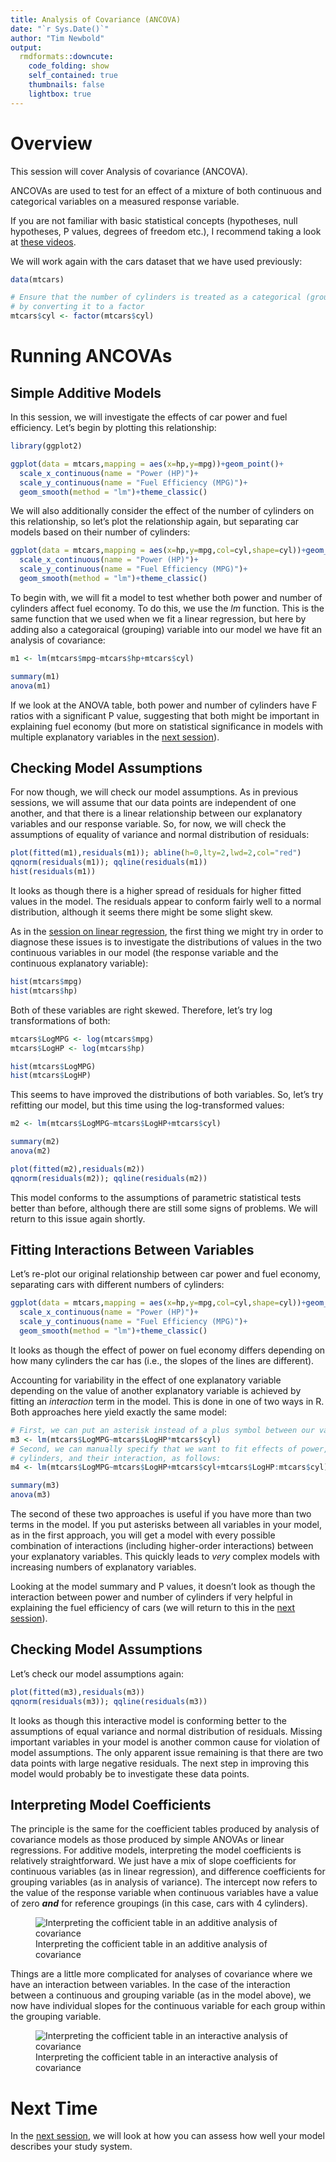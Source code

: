 ```yaml
---
title: Analysis of Covariance (ANCOVA)
date: "`r Sys.Date()`"
author: "Tim Newbold"
output:
  rmdformats::downcute:
    code_folding: show
    self_contained: true
    thumbnails: false
    lightbox: true
---
```


# Overview

This session will cover Analysis of covariance (ANCOVA).

ANCOVAs are used to test for an effect of a mixture of both continuous and categorical variables on a measured response variable.

If you are not familiar with basic statistical concepts (hypotheses, null hypotheses, P values, degrees of freedom etc.), I recommend taking a look at <a href="https://www.khanacademy.org/math/statistics-probability/significance-tests-one-sample#idea-of-significance-tests" target="_blank">these videos</a>.

We will work again with the cars dataset that we have used previously:

```r
data(mtcars)

# Ensure that the number of cylinders is treated as a categorical (grouping) variable, 
# by converting it to a factor
mtcars$cyl <- factor(mtcars$cyl)
```

# Running ANCOVAs

## Simple Additive Models

In this session, we will investigate the effects of car power and fuel efficiency. Let's begin by plotting this relationship:

```r
library(ggplot2)

ggplot(data = mtcars,mapping = aes(x=hp,y=mpg))+geom_point()+
  scale_x_continuous(name = "Power (HP)")+
  scale_y_continuous(name = "Fuel Efficiency (MPG)")+
  geom_smooth(method = "lm")+theme_classic()
```

We will also additionally consider the effect of the number of cylinders on this relationship, so let's plot the relationship again, but separating car models based on their number of cylinders:

```r
ggplot(data = mtcars,mapping = aes(x=hp,y=mpg,col=cyl,shape=cyl))+geom_point()+
  scale_x_continuous(name = "Power (HP)")+
  scale_y_continuous(name = "Fuel Efficiency (MPG)")+
  geom_smooth(method = "lm")+theme_classic()
```

To begin with, we will fit a model to test whether both power and number of cylinders affect fuel economy. To do this, we use the _lm_ function. This is the same function that we used when we fit a linear regression, but here by adding also a categoraical (grouping) variable into our model we have fit an analysis of covariance:

```r
m1 <- lm(mtcars$mpg~mtcars$hp+mtcars$cyl)

summary(m1)
anova(m1)
```

If we look at the ANOVA table, both power and number of cylinders have F ratios with a significant P value, suggesting that both might be important in explaining fuel economy (but more on statistical significance in models with multiple explanatory variables in the <a href="./AssessingModels.html">next session</a>). 

## Checking Model Assumptions

For now though, we will check our model assumptions. As in previous sessions, we will assume that our data points are independent of one another, and that there is a linear relationship between our explanatory variables and our response variable. So, for now, we will check the assumptions of equality of variance and normal distribution of residuals:

```r
plot(fitted(m1),residuals(m1)); abline(h=0,lty=2,lwd=2,col="red")
qqnorm(residuals(m1)); qqline(residuals(m1))
hist(residuals(m1))
```

It looks as though there is a higher spread of residuals for higher fitted values in the model. The  residuals appear to conform fairly well to a normal distribution, although it seems there might be some slight skew. 

As in the <a href="./LinearRegression.html">session on linear regression</a>, the first thing we might try in order to diagnose these issues is to investigate the distributions of values in the two continuous variables in our model (the response variable and the continuous explanatory variable):

```r
hist(mtcars$mpg)
hist(mtcars$hp)
```

Both of these variables are right skewed. Therefore, let's try log transformations of both:

```r
mtcars$LogMPG <- log(mtcars$mpg)
mtcars$LogHP <- log(mtcars$hp)

hist(mtcars$LogMPG)
hist(mtcars$LogHP)
```

This seems to have improved the distributions of both variables. So, let's try refitting our model, but this time using the log-transformed values:

```r
m2 <- lm(mtcars$LogMPG~mtcars$LogHP+mtcars$cyl)

summary(m2)
anova(m2)
```

```r
plot(fitted(m2),residuals(m2))
qqnorm(residuals(m2)); qqline(residuals(m2))
```

This model conforms to the assumptions of parametric statistical tests better than before, although there are still some signs of problems. We will return to this issue again shortly.

## Fitting Interactions Between Variables

Let's re-plot our original relationship between car power and fuel economy, separating cars with different numbers of cylinders:

```r
ggplot(data = mtcars,mapping = aes(x=hp,y=mpg,col=cyl,shape=cyl))+geom_point()+
  scale_x_continuous(name = "Power (HP)")+
  scale_y_continuous(name = "Fuel Efficiency (MPG)")+
  geom_smooth(method = "lm")+theme_classic()
```

It looks as though the effect of power on fuel economy differs depending on how many cylinders the car has (i.e., the slopes of the lines are different). 

Accounting for variability in the effect of one explanatory variable depending on the value of another explanatory variable is achieved by fitting an _interaction_ term in the model. This is done in one of two ways in R. Both approaches here yield exactly the same model:

```r
# First, we can put an asterisk instead of a plus symbol between our variables:
m3 <- lm(mtcars$LogMPG~mtcars$LogHP*mtcars$cyl)
# Second, we can manually specify that we want to fit effects of power, number of
# cylinders, and their interaction, as follows:
m4 <- lm(mtcars$LogMPG~mtcars$LogHP+mtcars$cyl+mtcars$LogHP:mtcars$cyl)

summary(m3)
anova(m3)
```

The second of these two approaches is useful if you have more than two terms in the model. If you put asterisks between all variables in your model, as in the first approach, you will get a model with every possible combination of interactions (including higher-order interactions) between your explanatory variables. This quickly leads to _very_ complex models with increasing numbers of explanatory variables.

Looking at the model summary and P values, it doesn't look as though the interaction between power and number of cylinders if very helpful in explaining the fuel efficiency of cars (we will return to this in the <a href="./AssessingModels.html">next session</a>).

## Checking Model Assumptions

Let's check our model assumptions again:

```r
plot(fitted(m3),residuals(m3))
qqnorm(residuals(m3)); qqline(residuals(m3))
```

It looks as though this interactive model is conforming better to the assumptions of equal variance and normal distribution of residuals. Missing important variables in your model is another common cause for violation of model assumptions. The only apparent issue remaining is that there are two data points with large negative residuals. The next step in improving this model would probably be to investigate these data points.

## Interpreting Model Coefficients

The principle is the same for the coefficient tables produced by analysis of covariance models as those produced by simple ANOVAs or linear regressions. For additive models, interpreting the model coefficients is relatively straightforward. We just have a mix of slope coefficients for continuous variables (as in linear regression), and difference coefficients for grouping variables (as in analysis of variance). The intercept now refers to the value of the response variable when continuous variables have a value of zero ***and*** for reference groupings (in this case, cars with 4 cylinders).

![Interpreting the cofficient table in an additive analysis of covariance](coef_table_ancova_additive.jpg)

Things are a little more complicated for analyses of covariance where we have an interaction between variables. In the case of the interaction between a continuous and grouping variable (as in the model above), we now have individual slopes for the continuous variable for each group within the grouping variable.

![Interpreting the cofficient table in an interactive analysis of covariance](coef_table_ancova_interactive.jpg)

# Next Time

In the <a href="./AssessingModels.html">next session</a>, we will look at how you can assess how well your model describes your study system.